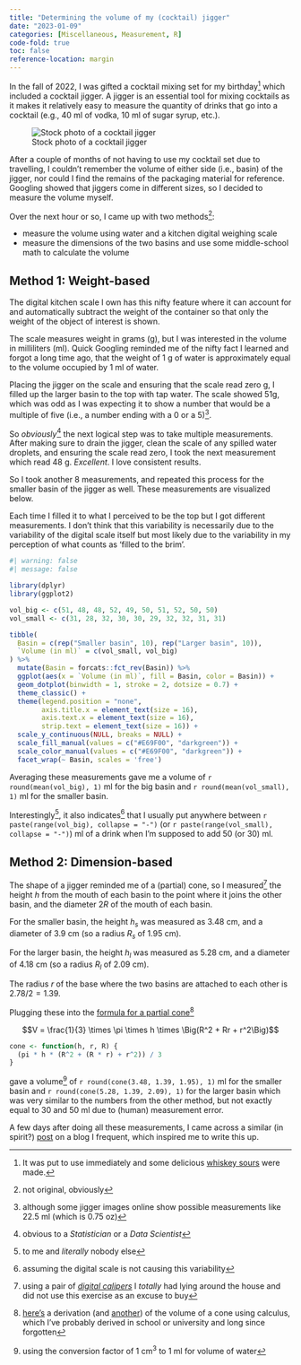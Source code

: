 ---
title: "Determining the volume of my (cocktail) jigger"
date: "2023-01-09"
categories: [Miscellaneous, Measurement, R]
code-fold: true
toc: false
reference-location: margin
---

In the fall of 2022, I was gifted a cocktail mixing set for my birthday[^8] which included a cocktail jigger. A jigger is an essential tool for mixing cocktails as it makes it relatively easy to measure the quantity of drinks that go into a cocktail (e.g., 40 ml of vodka, 10 ml of sugar syrup, etc.).

[^8]: It was put to use immediately and some delicious [whiskey sours](https://en.wikipedia.org/wiki/Whiskey_sour) were made.

![Stock photo of a cocktail jigger](jigger-photo.webp)

After a couple of months of not having to use my cocktail set due to travelling, I couldn't remember the volume of either side (i.e., basin) of the jigger, nor could I find the remains of the packaging material for reference. Googling showed that jiggers come in different sizes, so I decided to measure the volume myself.

Over the next hour or so, I came up with two methods[^1]:

[^1]: not original, obviously

- measure the volume using water and a kitchen digital weighing scale
- measure the dimensions of the two basins and use some middle-school math to calculate the volume

## Method 1: Weight-based

The digital kitchen scale I own has this nifty feature where it can account for and automatically subtract the weight of the container so that only the weight of the object of interest is shown.

The scale measures weight in grams (g), but I was interested in the volume in milliliters (ml). Quick Googling reminded me of the nifty fact I learned and forgot a long time ago, that the weight of 1 g of water is approximately equal to the volume occupied by 1 ml of water.

Placing the jigger on the scale and ensuring that the scale read zero g, I filled up the larger basin to the top with tap water. The scale showed 51g, which was odd as I was expecting it to show a number that would be a multiple of five (i.e., a number ending with a 0 or a 5)[^2].

[^2]: although some jigger images online show possible measurements like 22.5 ml (which is 0.75 oz)

So _obviously_[^3] the next logical step was to take multiple measurements. After making sure to drain the jigger, clean the scale of any spilled water droplets, and ensuring the scale read zero, I took the next measurement which read 48 g. _Excellent_. I love consistent results.

[^3]: obvious to a _Statistician_ or a _Data Scientist_

So I took another 8 measurements, and repeated this process for the smaller basin of the jigger as well. These measurements are visualized below.

Each time I filled it to what I perceived to be the top but I got different measurements. I don't think that this variability is necessarily due to the variability of the digital scale itself but most likely due to the variability in my perception of what counts as 'filled to the brim'.

```{r}
#| warning: false
#| message: false

library(dplyr)
library(ggplot2)

vol_big <- c(51, 48, 48, 52, 49, 50, 51, 52, 50, 50)
vol_small <- c(31, 28, 32, 30, 30, 29, 32, 32, 31, 31)

tibble(
  Basin = c(rep("Smaller basin", 10), rep("Larger basin", 10)),
  `Volume (in ml)` = c(vol_small, vol_big)
) %>%
  mutate(Basin = forcats::fct_rev(Basin)) %>% 
  ggplot(aes(x = `Volume (in ml)`, fill = Basin, color = Basin)) +
  geom_dotplot(binwidth = 1, stroke = 2, dotsize = 0.7) +
  theme_classic() +
  theme(legend.position = "none", 
        axis.title.x = element_text(size = 16), 
        axis.text.x = element_text(size = 16), 
        strip.text = element_text(size = 16)) + 
  scale_y_continuous(NULL, breaks = NULL) + 
  scale_fill_manual(values = c("#E69F00", "darkgreen")) + 
  scale_color_manual(values = c("#E69F00", "darkgreen")) + 
  facet_wrap(~ Basin, scales = 'free')
```

Averaging these measurements gave me a volume of `r round(mean(vol_big), 1)` ml for the big basin and `r round(mean(vol_small), 1)` ml for the smaller basin.

Interestingly[^4], it also indicates[^5] that I usually put anywhere between `r paste(range(vol_big), collapse = "-")` (or `r paste(range(vol_small), collapse = "-")`) ml of a drink when I'm supposed to add 50 (or 30) ml.

[^4]: to me and _literally_ nobody else

[^5]: assuming the digital scale is not causing this variability

## Method 2: Dimension-based

The shape of a jigger reminded me of a (partial) cone, so I measured[^6] the height $h$ from the mouth of each basin to the point where it joins the other basin, and the diameter $2R$ of the mouth of each basin.

[^6]: using a pair of _[digital calipers](https://en.wikipedia.org/wiki/Calipers#Digital_caliper)_ I _totally_ had lying around the house and did not use this exercise as an excuse to buy

For the smaller basin, the height $h_s$ was measured as 3.48 cm, and a diameter of 3.9 cm (so a radius $R_s$ of 1.95 cm).

For the larger basin, the height $h_l$ was measured as 5.28 cm, and a diameter of 4.18 cm (so a radius $R_l$ of 2.09 cm).

The radius $r$ of the base where the two basins are attached to each other is $2.78 / 2 = 1.39$.

Plugging these into the [formula for a partial cone](https://www.cuemath.com/measurement/volume-of-a-partial-cone/)[^9]

[^9]: [here's](https://brilliant.org/wiki/volume-cone/) a derivation (and [another](https://math.stackexchange.com/questions/891163/volume-of-a-frustum)) of the volume of a cone using calculus, which I've probably derived in school or university and long since forgotten

$$V = \frac{1}{3} \times \pi \times h \times \Big(R^2 + Rr + r^2\Big)$$

```{r}
cone <- function(h, r, R) {
  (pi * h * (R^2 + (R * r) + r^2)) / 3
}
```

gave a volume[^7] of `r round(cone(3.48, 1.39, 1.95), 1)` ml for the smaller basin and `r round(cone(5.28, 1.39, 2.09), 1)` for the larger basin which was very similar to the numbers from the other method, but not exactly equal to 30 and 50 ml due to (human) measurement error.

[^7]: using the conversion factor of 1 cm^3^ to 1 ml for volume of water

A few days after doing all these measurements, I came across a similar (in spirit?) [post](https://statmodeling.stat.columbia.edu/2023/01/06/god-is-in-every-leaf-of-every-tree-bathroom-scale-edition/) on a blog I frequent, which inspired me to write this up.
